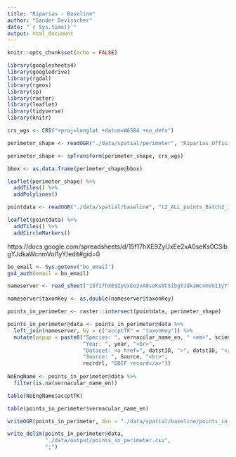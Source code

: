 ```yaml
---
title: "Riparias - Baseline"
author: "Sander Devisscher"
date: "`r Sys.time()`"
output: html_document
---
```


```r
knitr::opts_chunk$set(echo = FALSE)
```

```r
library(googlesheets4)
library(googledrive)
library(rgdal)
library(rgeos)
library(sp)
library(raster)
library(leaflet)
library(tidyverse)
library(knitr)

crs_wgs <- CRS("+proj=longlat +datum=WGS84 +no_defs")
```

```r
perimeter_shape <- readOGR("./data/spatial/perimeter", "Riparias_Official_StudyArea", stringsAsFactors = FALSE)

perimeter_shape <- spTransform(perimeter_shape, crs_wgs)

bbox <- as.data.frame(perimeter_shape@bbox)
```

```r
leaflet(perimeter_shape) %>% 
  addTiles() %>% 
  addPolylines()
```

```r
pointdata <- readOGR("./data/spatial/baseline", "t2_ALL_points_Batch2_1_3", stringsAsFactors = FALSE)
```

```r
leaflet(pointdata) %>% 
  addTiles() %>% 
  addCircleMarkers()
```

https://docs.google.com/spreadsheets/d/15f17hXE9ZyUxEe2xA0seKs0CSibgYJdkaWcnmVoI1yY/edit#gid=0

```r
bo_email <- Sys.getenv("bo_email")
gs4_auth(email = bo_email)

nameserver <- read_sheet("15f17hXE9ZyUxEe2xA0seKs0CSibgYJdkaWcnmVoI1yY")

nameserver$taxonKey <- as.double(nameserver$taxonKey)
```

```r
points_in_perimeter <- raster::intersect(pointdata, perimeter_shape)

points_in_perimeter@data <- points_in_perimeter@data %>% 
  left_join(nameserver, by = c("accptTK" = "taxonKey")) %>% 
  mutate(popup = paste0("Species: ", vernacular_name_en, " <em>", scientific_name ,"</em><br>",
                        "Year: ", year, "<br>",
                        "Dataset: <a href=", datstID, ">", datstID, "</a><br>",
                        "Source: ", Source, "<br>",
                        recrdrl, "GBIF record</a>"))
  
NoEngName <- points_in_perimeter@data %>% 
  filter(is.na(vernacular_name_en))

table(NoEngName$accptTK)

table(points_in_perimeter$vernacular_name_en)

writeOGR(points_in_perimeter, dsn = "./data/spatial/baseline/points_in_perimeter.geojson", layer = "points_in_perimeter", driver = "GeoJSON", overwrite_layer = TRUE)
```

```r
write_delim(points_in_perimeter@data, 
            "./data/output/points_in_perimeter.csv", 
            ";")
```

